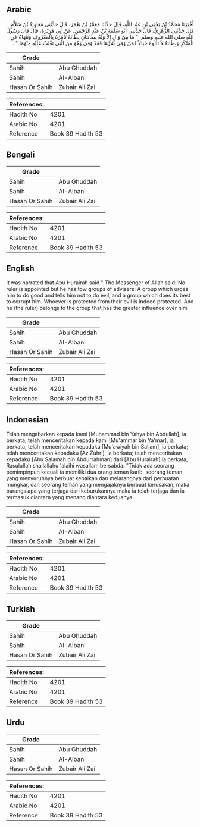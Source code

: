 ## Arabic


<div dir="rtl" lang="ar" style={{fontSize:'larger',backgroundColor:'#f8f9fa',padding:20}}>
أَخْبَرَنَا مُحَمَّدُ بْنُ يَحْيَى بْنِ عَبْدِ اللَّهِ، قَالَ حَدَّثَنَا مُعَمَّرُ بْنُ يَعْمَرَ، قَالَ حَدَّثَنِي مُعَاوِيَةُ بْنُ سَلاَّمٍ، قَالَ حَدَّثَنِي الزُّهْرِيُّ، قَالَ حَدَّثَنِي أَبُو سَلَمَةَ بْنُ عَبْدِ الرَّحْمَنِ، عَنْ أَبِي هُرَيْرَةَ، قَالَ قَالَ رَسُولُ اللَّهِ صلى الله عليه وسلم ‏ "‏ مَا مِنْ وَالٍ إِلاَّ وَلَهُ بِطَانَتَانِ بِطَانَةٌ تَأْمُرُهُ بِالْمَعْرُوفِ وَتَنْهَاهُ عَنِ الْمُنْكَرِ وَبِطَانَةٌ لاَ تَأْلُوهُ خَبَالاً فَمَنْ وُقِيَ شَرَّهَا فَقَدْ وُقِيَ وَهُوَ مِنَ الَّتِي تَغْلِبُ عَلَيْهِ مِنْهُمَا ‏"‏ ‏.‏
</div>
<div style={{backgroundColor:'#f8f9fa',padding:20, marginBottom: 10}}><table> <thead> <tr> <th>Grade</th> <th></th> </tr> </thead> <tbody> <tr><td>Sahih</td><td>Abu Ghuddah</td></tr><tr><td>Sahih</td><td>Al-Albani</td></tr><tr><td>Hasan Or Sahih</td><td>Zubair Ali Zai</td></tr></tbody></table><table> <thead> <tr> <th>References:</th> <th></th> </tr> </thead> <tbody><tr><td>Hadith No</td><td>4201</td></tr><tr><td>Arabic No</td><td>4201</td></tr><tr><td>Reference</td><td>Book 39 Hadith 53</td></tr></tbody></table></div>

## Bengali


<div dir="ltr" lang="bn" style={{fontSize:'larger',backgroundColor:'#f8f9fa',padding:20}}>

</div>
<div style={{backgroundColor:'#f8f9fa',padding:20, marginBottom: 10}}><table> <thead> <tr> <th>Grade</th> <th></th> </tr> </thead> <tbody> <tr><td>Sahih</td><td>Abu Ghuddah</td></tr><tr><td>Sahih</td><td>Al-Albani</td></tr><tr><td>Hasan Or Sahih</td><td>Zubair Ali Zai</td></tr></tbody></table><table> <thead> <tr> <th>References:</th> <th></th> </tr> </thead> <tbody><tr><td>Hadith No</td><td>4201</td></tr><tr><td>Arabic No</td><td>4201</td></tr><tr><td>Reference</td><td>Book 39 Hadith 53</td></tr></tbody></table></div>

## English


<div dir="ltr" lang="en" style={{fontSize:'larger',backgroundColor:'#f8f9fa',padding:20}}>
It was narrated that Abu Hurairah said " The Messenger of Allah said:'No ruler is appointed but he has tow groups of advisers: A group which urges him to do good and tells him not to do evil, and a group which does its best to corrupt him. Whoever is protected from their evil is indeed protected. And he (the ruler) belongs to the group that has the greater influence over him
</div>
<div style={{backgroundColor:'#f8f9fa',padding:20, marginBottom: 10}}><table> <thead> <tr> <th>Grade</th> <th></th> </tr> </thead> <tbody> <tr><td>Sahih</td><td>Abu Ghuddah</td></tr><tr><td>Sahih</td><td>Al-Albani</td></tr><tr><td>Hasan Or Sahih</td><td>Zubair Ali Zai</td></tr></tbody></table><table> <thead> <tr> <th>References:</th> <th></th> </tr> </thead> <tbody><tr><td>Hadith No</td><td>4201</td></tr><tr><td>Arabic No</td><td>4201</td></tr><tr><td>Reference</td><td>Book 39 Hadith 53</td></tr></tbody></table></div>

## Indonesian


<div dir="ltr" lang="id" style={{fontSize:'larger',backgroundColor:'#f8f9fa',padding:20}}>
Telah mengabarkan kepada kami [Muhammad bin Yahya bin Abdullah], ia berkata; telah menceritakan kepada kami [Mu'ammar bin Ya'mar], ia berkata; telah menceritakan kepadaku [Mu'awiyah bin Sallam], ia berkata; telah menceritakan kepadaku [Az Zuhri], ia berkata; telah menceritakan kepadaku [Abu Salamah bin Abdurrahman] dari [Abu Hurairah] ia berkata; Rasulullah shallallahu 'alaihi wasallam bersabda: "Tidak ada seorang pemimpinpun kecuali ia memiliki dua orang teman karib, seorang teman yang menyuruhnya berbuat kebaikan dan melarangnya dari perbuatan mungkar, dan seorang teman yang mengajaknya berbuat kerusakan, maka barangsiapa yang terjaga dari keburukannya maka ia telah terjaga dan ia termasuk diantara yang menang diantara keduanya
</div>
<div style={{backgroundColor:'#f8f9fa',padding:20, marginBottom: 10}}><table> <thead> <tr> <th>Grade</th> <th></th> </tr> </thead> <tbody> <tr><td>Sahih</td><td>Abu Ghuddah</td></tr><tr><td>Sahih</td><td>Al-Albani</td></tr><tr><td>Hasan Or Sahih</td><td>Zubair Ali Zai</td></tr></tbody></table><table> <thead> <tr> <th>References:</th> <th></th> </tr> </thead> <tbody><tr><td>Hadith No</td><td>4201</td></tr><tr><td>Arabic No</td><td>4201</td></tr><tr><td>Reference</td><td>Book 39 Hadith 53</td></tr></tbody></table></div>

## Turkish


<div dir="ltr" lang="tr" style={{fontSize:'larger',backgroundColor:'#f8f9fa',padding:20}}>

</div>
<div style={{backgroundColor:'#f8f9fa',padding:20, marginBottom: 10}}><table> <thead> <tr> <th>Grade</th> <th></th> </tr> </thead> <tbody> <tr><td>Sahih</td><td>Abu Ghuddah</td></tr><tr><td>Sahih</td><td>Al-Albani</td></tr><tr><td>Hasan Or Sahih</td><td>Zubair Ali Zai</td></tr></tbody></table><table> <thead> <tr> <th>References:</th> <th></th> </tr> </thead> <tbody><tr><td>Hadith No</td><td>4201</td></tr><tr><td>Arabic No</td><td>4201</td></tr><tr><td>Reference</td><td>Book 39 Hadith 53</td></tr></tbody></table></div>

## Urdu


<div dir="rtl" lang="ur" style={{fontSize:'larger',backgroundColor:'#f8f9fa',padding:20}}>

</div>
<div style={{backgroundColor:'#f8f9fa',padding:20, marginBottom: 10}}><table> <thead> <tr> <th>Grade</th> <th></th> </tr> </thead> <tbody> <tr><td>Sahih</td><td>Abu Ghuddah</td></tr><tr><td>Sahih</td><td>Al-Albani</td></tr><tr><td>Hasan Or Sahih</td><td>Zubair Ali Zai</td></tr></tbody></table><table> <thead> <tr> <th>References:</th> <th></th> </tr> </thead> <tbody><tr><td>Hadith No</td><td>4201</td></tr><tr><td>Arabic No</td><td>4201</td></tr><tr><td>Reference</td><td>Book 39 Hadith 53</td></tr></tbody></table></div>